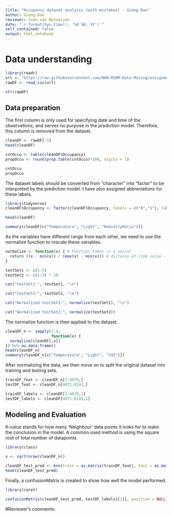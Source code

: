 ---
title: "Occupancy dataset analysis (with mistakes) - Giang Dao"
author: Giang Dao
reviewer: Sven van Bezooijen
date: "`r format(Sys.time(), '%d %B, %Y')`"
self_contained: false
output: html_notebook
---

# Data understanding

```{r}
library(readr)
url <- "https://raw.githubusercontent.com/HAN-M3DM-Data-Mining/assignments/master/datasets/KNN-occupancy.csv"
rawDF <- read_csv(url)

str(rawDF)
```
## Data preparation

The first column is only used for specifying date and time of the observations, and serves no purpose in the prediction model. Therefore, this column is removed from the dataset.

```{r}
cleanDF <- rawDF[-5]
head(cleanDF)
```

```{r}
cntOccu <- table(cleanDF$Occupancy)
propOccu <- round(prop.table(cntOccu)*100, digits = 1)

cntOccu
propOccu
```

The dataset labels should be converted from "character" into "factor" to be interpreted by the prediction model. I have also assigned abbreviations for these labels.
```{r}
library(tidyverse)
cleanDF$Occupancy <- factor(cleanDF$Occupancy, levels = c("0","1"), labels = c("No","Yes"))

head(cleanDF)
```

```{r}
summary(cleanDF[c("Temperature", "Light", "HumidityRatio")])
```
As the variables have different range from each other, we need to use the normalize function to rescale these variables.

```{r}
normalize <- function(x) { # Function takes in a vector
  return ((x - min(x)) / (max(x) - min(x))) # distance of item value - minimum vector value divided by the range of all vector values
}

testSet1 <- c(1:5)
testSet2 <- c(1:5) * 10

cat("testSet1:", testSet1, "\n")

cat("testSet2:", testSet2, "\n")

cat("Normalized testSet1:", normalize(testSet1), "\n")

cat("Normalized testSet2:", normalize(testSet2))

```

The normalize function is then applied to the dataset.

```{r}

cleanDF_n <- sapply(1:4,
                    function(x) {
  normalize(cleanDF[,x])
}) %>% as.data.frame()
head(cleanDF_n)
summary(cleanDF_n[c("Temperature", "Light", "CO2")])

```
After normalizing the data, we then move on to split the original dataset into training and testing sets.

```{r}
trainDF_feat <- cleanDF_n[1:4070,]
testDF_feat <- cleanDF_n[4071:8143,]

trainDF_labels <- cleanDF[1:4070,1]
testDF_labels <- cleanDF[4071:8143,1]
```

## Modeling and Evaluation

K-value stands for how many 'Neighbour' data points it looks for to make the conclusion in the model. A common used method is using the square root of total number of datapoints.

```{r}
library(class)

x <- sqrt(nrow(cleanDF_n))

cleanDF_test_pred <- knn(train = as.matrix(trainDF_feat), test = as.matrix(testDF_feat), cl = as.matrix(trainDF_labels), k = x)
head(cleanDF_test_pred)
```

Finally, a confusionMatrix is created to show how well the model performed.

```{r}
library(caret)

confusionMatrix(cleanDF_test_pred, testDF_labels[[1]], positive = NULL, dnn = c("Prediction", "True"))

```

#Reviewer's comments:

